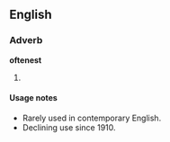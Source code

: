 ==English==

===Adverb===
'''oftenest'''

# {{dated}} {{superlative of|[[often]]}}

====Usage notes====
*Rarely used in contemporary English.
*Declining use since 1910.